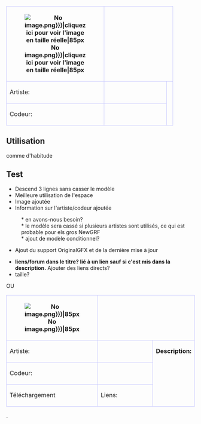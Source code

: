 {| align="left" style="width:100%; font-size:90%; margin:0px; margin-top:1px;"
 |-  style="background-color:#e7ebff;"
 ! rowspan="3" width="85" height="85" style="border: 1px solid #c7c8fe;"|[[File:en/{{{Image|No image.png}}}|cliquez ici pour voir l'image en taille réelle|85px]]
 | colspan="3" style="border: 1px solid #c7c8fe;font-size:12px" |&nbsp;&nbsp;'''{{{Titre|Titre}}}'''
 | style="border: 1px solid #c7c8fe; width:150px"| Support GFX du TTD original {{#ifeq:{{{Symlink|}}}|non|{{fr/Vérification|non}}|{{fr/Vérification|oui}}}}
 | style="border: 1px solid #c7c8fe; width:130px"| Dernière mise à jour: {{{Màj|00/00/00}}}
 |- style="background-color:#e7ebff;"
 ! style="border: 1px solid #c7c8fe; width:50px"|Artiste:
 | style="border: 1px solid #c7c8fe; width:150px"|{{en/User|{{{Artiste|}}}}}
 | rowspan="2" colspan="3"  style="border: 1px solid #c7c8fe; vertical-align:text-top;"|{{{Description|}}}
 |- style="background-color:#e7ebff;"
 ! style="border: 1px solid #c7c8fe;"|Codeur:
 | style="border: 1px solid #c7c8fe;"|{{en/User|{{{Codeur|}}}}}
|}<noinclude>{{en/-}}
<!--
{{#IF: {{{Artiste|}}} | |
 {{!}} rowspan="2" colspan="5"  style="border: 1px solid #c7c8fe; vertical-align:text-top;"{{!}}{{{Description|}}}
}}
-->
==Utilisation==

comme d'habitude 


==Test==
* Descend 3 lignes sans casser le modèle
* Meilleure utilisation de l'espace
* Image ajoutée
* Information sur l'artiste/codeur ajoutée
: * en avons-nous besoin?
: * le modèle sera cassé si plusieurs artistes sont utilisés, ce qui est probable pour els gros NewGRF
: * ajout de modèle conditionnel?
* Ajout du support OriginalGFX et de la dernière mise à jour


* '''liens/forum dans le titre? lié à un lien sauf si c'est mis dans la description.'''  Ajouter des liens directs?
* taille?

OU

{| align="left" style="width:100%; font-size:90%; margin:0px; margin-top:1px;"
 |-  style="background-color:#e7ebff;"
 ! rowspan="3" width="85" height="85" style="border: 1px solid #c7c8fe;"|[[File:en/{{{Image|No image.png}}}|85px]]
 | colspan="3" style="border: 1px solid #c7c8fe;font-size:12px" |  '''{{{Titre|Titre}}}'''
 | style="border: 1px solid #c7c8fe; width:150px"| Support GFX du TTD original {{#ifeq:{{{Symlink|}}}|non|{{fr/Vérification|non}}|{{fr/Vérification|oui}}}}
 | style="border: 1px solid #c7c8fe; width:120px"| Dernière mise à jour: {{{Màj|00/00/00}}}
 |- style="background-color:#e7ebff;"
 ! style="border: 1px solid #c7c8fe; width:50px"|Artiste:
 | style="border: 1px solid #c7c8fe; width:150px"|{{{Artiste|}}}
 | rowspan="3" colspan="3"  style="border: 1px solid #c7c8fe; vertical-align:text-top;"|'''Description:'''{{{Description|}}}
 |- style="background-color:#e7ebff;"
 ! style="border: 1px solid #c7c8fe;"|Codeur:
 | style="border: 1px solid #c7c8fe;"|{{{Codeur|}}}
 |- style="background-color:#e7ebff;"
 !style="border: 1px solid #c7c8fe;"|Téléchargement
 ! style="border: 1px solid #c7c8fe;"|Liens:
 | style="border: 1px solid #c7c8fe;"|{{{Liens|}}} 
|}
.
</noinclude>